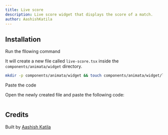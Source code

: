 ```yaml
---
title: Live score
description: Live score widget that displays the score of a match.
author: AashishKatila
---
```


<ComponentPreview name="widget-live-score--docs" />

## Installation

<Steps>
<Step>Run the fllowing command</Step>

It will create a new file called `live-score.tsx` inside the `components/animata/widget` directory.

```bash
mkdir -p components/animata/widget && touch components/animata/widget/live-score.tsx
```

<Step>Paste the code</Step>

Open the newly created file and paste the following code:

```jsx file=<rootDir>/animata/widget/live-score.tsx

```

</Steps>

## Credits

Built by [Aashish Katila](https://github.com/AashishKatila)
